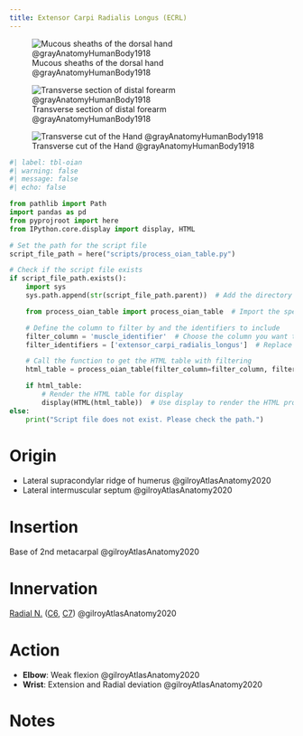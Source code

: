 ```yaml
---
title: Extensor Carpi Radialis Longus (ECRL)
---
```


![Mucous sheaths of the dorsal hand @grayAnatomyHumanBody1918](/The Archive/Images/Gray anatomy 1918 images/Myology/image424 The mucous sheaths of the tendons on the back of the wrist.gif)

![Transverse section of distal forearm @grayAnatomyHumanBody1918](/The Archive/Images/Gray anatomy 1918 images/Myology/image421 Transverse section across distal ends of radius and ulna.gif)

![Transverse cut of the Hand @grayAnatomyHumanBody1918](/The Archive/Images/Gray anatomy 1918 images/Myology/image422 Transverse section across the wrist and digits.gif)


```python
#| label: tbl-oian
#| warning: false
#| message: false
#| echo: false

from pathlib import Path
import pandas as pd
from pyprojroot import here
from IPython.core.display import display, HTML

# Set the path for the script file
script_file_path = here("scripts/process_oian_table.py")

# Check if the script file exists
if script_file_path.exists():
    import sys
    sys.path.append(str(script_file_path.parent))  # Add the directory of the script to the system path

    from process_oian_table import process_oian_table  # Import the specific function

    # Define the column to filter by and the identifiers to include
    filter_column = 'muscle_identifier'  # Choose the column you want to filter by
    filter_identifiers = ['extensor_carpi_radialis_longus']  # Replace with actual identifiers you want to include

    # Call the function to get the HTML table with filtering
    html_table = process_oian_table(filter_column=filter_column, filter_identifiers=filter_identifiers)

    if html_table:
        # Render the HTML table for display
        display(HTML(html_table))  # Use display to render the HTML properly
else:
    print("Script file does not exist. Please check the path.")

```

# Origin {#origin}

- Lateral supracondylar ridge of humerus @gilroyAtlasAnatomy2020
- Lateral intermuscular septum @gilroyAtlasAnatomy2020



# Insertion {#insertion}

Base of 2nd metacarpal @gilroyAtlasAnatomy2020

# Innervation {#innervation}

[Radial N.]({{< var ref-radial-nerve.path >}}) ([C6]({{< var ref-nerve-root.c6 >}}), [C7]({{< var ref-nerve-root.c7 >}})) @gilroyAtlasAnatomy2020

# Action {#action}

- **Elbow**: Weak flexion @gilroyAtlasAnatomy2020
- **Wrist**: Extension and Radial deviation @gilroyAtlasAnatomy2020





# Notes